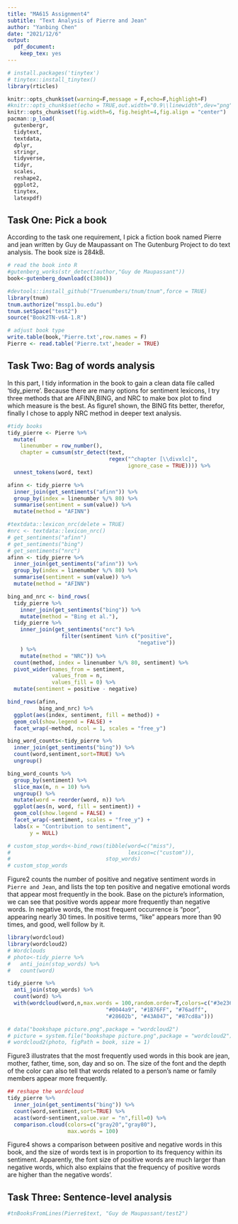 ```yaml
---
title: "MA615 Assignment4"
subtitle: "Text Analysis of Pierre and Jean"
author: "Yanbing Chen"
date: "2021/12/6"
output: 
  pdf_document: 
    keep_tex: yes
---
```


```r
# install.packages('tinytex')
# tinytex::install_tinytex()
library(rticles)
```

```r
knitr::opts_chunk$set(warning=F,message = F,echo=F,highlight=F)
#knitr::opts_chunk$set(echo = TRUE,out.width="0.9\\linewidth",dev="png",fig.align  = 'center')
knitr::opts_chunk$set(fig.width=6, fig.height=4,fig.align = "center") 
pacman::p_load(
  gutenbergr,
  tidytext,
  textdata,
  dplyr,
  stringr,
  tidyverse,
  tidyr,
  scales,
  reshape2,
  ggplot2,
  tinytex,
  latexpdf)
```

## Task One: Pick a book

According to the task one requirement, I pick a fiction book named Pierre and jean written by Guy de Maupassant on The Gutenburg Project to do text analysis. The book size is 284kB.


```r
# read the book into R
#gutenberg_works(str_detect(author,"Guy de Maupassant"))
book<-gutenberg_download(c(3804))
```


```r
#devtools::install_github("Truenumbers/tnum/tnum",force = TRUE)
library(tnum)
tnum.authorize("mssp1.bu.edu")
tnum.setSpace("test2")
source("Book2TN-v6A-1.R")
```


```r
# adjust book type
write.table(book,'Pierre.txt',row.names = F) 
Pierre <- read.table('Pierre.txt',header = TRUE)
```

## Task Two: Bag of words analysis

In this part, I tidy information in the book to gain a clean data file called 'tidy_pierre'. Because there are many options for sentiment lexicons, I try three methods that are AFINN,BING, and NRC to make box plot to find which measure is the best.
As figure1 shown, the BING fits better, therefor, finally I chose to apply NRC method in deeper text analysis.


```r
#tidy books
tidy_pierre <- Pierre %>%
  mutate(
    linenumber = row_number(),
    chapter = cumsum(str_detect(text, 
                                regex("^chapter [\\divxlc]", 
                                      ignore_case = TRUE)))) %>% 
  unnest_tokens(word, text) 
```


```r
afinn <- tidy_pierre %>% 
  inner_join(get_sentiments("afinn")) %>% 
  group_by(index = linenumber %/% 80) %>% 
  summarise(sentiment = sum(value)) %>% 
  mutate(method = "AFINN")
```

```r
#textdata::lexicon_nrc(delete = TRUE)
#nrc <- textdata::lexicon_nrc()
# get_sentiments("afinn")
# get_sentiments("bing")
# get_sentiments("nrc")
afinn <- tidy_pierre %>% 
  inner_join(get_sentiments("afinn")) %>% 
  group_by(index = linenumber %/% 80) %>% 
  summarise(sentiment = sum(value)) %>% 
  mutate(method = "AFINN")

bing_and_nrc <- bind_rows(
  tidy_pierre %>% 
    inner_join(get_sentiments("bing")) %>%
    mutate(method = "Bing et al."),
  tidy_pierre %>% 
    inner_join(get_sentiments("nrc") %>% 
                 filter(sentiment %in% c("positive", 
                                         "negative"))
    ) %>%
    mutate(method = "NRC")) %>%
  count(method, index = linenumber %/% 80, sentiment) %>%
  pivot_wider(names_from = sentiment,
              values_from = n,
              values_fill = 0) %>% 
  mutate(sentiment = positive - negative)
```


```r
bind_rows(afinn, 
          bing_and_nrc) %>%
  ggplot(aes(index, sentiment, fill = method)) +
  geom_col(show.legend = FALSE) +
  facet_wrap(~method, ncol = 1, scales = "free_y")
```

```r
bing_word_counts<-tidy_pierre %>%
  inner_join(get_sentiments("bing")) %>%
  count(word,sentiment,sort=TRUE) %>%
  ungroup()
```


```r
bing_word_counts %>%
  group_by(sentiment) %>%
  slice_max(n, n = 10) %>% 
  ungroup() %>%
  mutate(word = reorder(word, n)) %>%
  ggplot(aes(n, word, fill = sentiment)) +
  geom_col(show.legend = FALSE) +
  facet_wrap(~sentiment, scales = "free_y") +
  labs(x = "Contribution to sentiment",
       y = NULL)

# custom_stop_words<-bind_rows(tibble(word=c("miss"),
#                                     lexicon=c("custom")),
#                              stop_words)
# custom_stop_words
```

Figure2 counts the number of positive and negative sentiment words in `Pierre and Jean`, and lists the top ten positive and negative emotional words that appear most frequently in the book. Base on the picture's information, we can see that positive words appear more frequently than negative words. In negative words, the most frequent occurrence is "poor", appearing nearly 30 times. In positive terms, "like" appears more than 90 times, and good, well follow by it.


```r
library(wordcloud)
library(wordcloud2)
# Wordclouds
# photo<-tidy_pierre %>%
#   anti_join(stop_words) %>%
#   count(word)

tidy_pierre %>%
  anti_join(stop_words) %>%
  count(word) %>%
  with(wordcloud(word,n,max.words = 100,random.order=T,colors=c("#3e236e", "#673AB7", "#9370d2", 
                               "#0044a9", "#1B76FF", "#76adff", 
                               "#28602b", "#43A047", "#87cd8a")))

# data("bookshape picture.png",package = "wordcloud2")
# picture = system.file("bookshape picture.png",package = "wordcloud2")
# wordcloud2(photo, figPath = book, size = 1)
```

Figure3 illustrates that the most frequently used words in this book are jean, mother, father, time, son, day and so on. The size of the font and the depth of the color can also tell that words related to a person's name or family members appear more frequently.


```r
## reshape the wordcloud
tidy_pierre %>%
  inner_join(get_sentiments("bing")) %>%
  count(word,sentiment,sort=TRUE) %>%
  acast(word~sentiment,value.var = "n",fill=0) %>%
  comparison.cloud(colors=c("gray20","gray80"),
                   max.words = 100)
```

Figure4 shows a comparison between positive and negative words in this book, and the size of words text is in proportion to its frequency within its sentiment. Apparently, the font size of positive words are much larger than negative words, which also explains that the frequency of positive words are higher than the negative words'.


## Task Three: Sentence-level analysis


```r
#tnBooksFromLines(Pierre$text, "Guy de Maupassant/test2")
```

